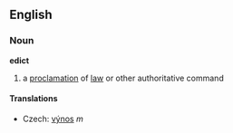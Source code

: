 == English ==
===Noun===
'''edict'''
# a [[proclamation]] of [[law]] or other authoritative command

====Translations====
* Czech: [[výnos]] ''m''
